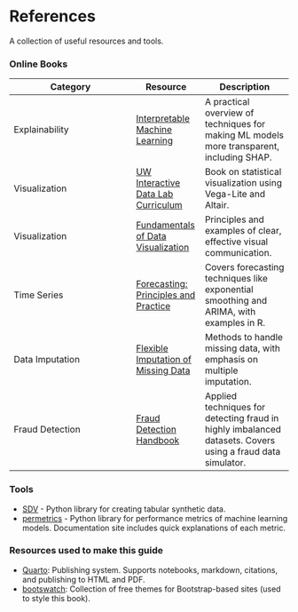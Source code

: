 # References {.unnumbered}

A collection of useful resources and tools.

### Online Books

::: {.table-small}

| Category          | Resource | Description |
|------------------|----------|-------------|
| Explainability | [Interpretable Machine Learning](https://christophm.github.io/interpretable-ml-book/) | A practical overview of techniques for making ML models more transparent, including SHAP. |
| Visualization | [UW Interactive Data Lab Curriculum](https://idl.uw.edu/visualization-curriculum/intro.html) | Book on statistical visualization using Vega-Lite and Altair. |
| Visualization | [Fundamentals of Data Visualization](https://clauswilke.com/dataviz/) | Principles and examples of clear, effective visual communication. |
| Time Series | [Forecasting: Principles and Practice](https://otexts.com/fpp2/) | Covers forecasting techniques like exponential smoothing and ARIMA, with examples in R. |
| Data Imputation | [Flexible Imputation of Missing Data](https://stefvanbuuren.name/fimd/) | Methods to handle missing data, with emphasis on multiple imputation. |
| Fraud Detection | [Fraud Detection Handbook](https://fraud-detection-handbook.github.io/fraud-detection-handbook/Foreword.html) | Applied techniques for detecting fraud in highly imbalanced datasets. Covers using a fraud data simulator. |

:::

### Tools
- [SDV](https://github.com/sdv-dev/SDV) - Python library for creating tabular synthetic data.
- [permetrics](https://permetrics.readthedocs.io/en/latest/index.html#) - Python library for performance metrics of machine learning models. Documentation site includes quick explanations of each metric.

### Resources used to make this guide

- [Quarto](https://quarto.org/): Publishing system. Supports notebooks, markdown, citations, and publishing to HTML and PDF.
- [bootswatch](https://bootswatch.com/): Collection of free themes for Bootstrap-based sites (used to style this book).


